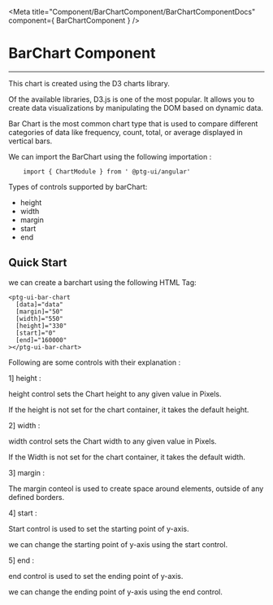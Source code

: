 


 <Meta title="Component/BarChartComponent/BarChartComponentDocs" component={ BarChartComponent }    />


 # BarChart Component

 ---
This chart is created using the D3 charts library. 

Of the available libraries, D3.js is one of the most popular. It allows you to create data visualizations by manipulating the DOM based on dynamic data.

Bar Chart is the most common chart type that is used to compare different categories of data like frequency, count, total, or average displayed in vertical bars. 

 We can import the BarChart  using the following importation : 
```
    import { ChartModule } from ' @ptg-ui/angular'

```    


 Types of controls supported by barChart:

 - height
 - width
 - margin
 - start
 - end

## Quick Start

we can create a barchart using the following HTML Tag: 

```
<ptg-ui-bar-chart
  [data]="data"
  [margin]="50"
  [width]="550"
  [height]="330"
  [start]="0"
  [end]="160000"
></ptg-ui-bar-chart>

```




Following are some controls with their explanation :

1] height :

height control sets the Chart height to any given value in Pixels.

If the height is not set for the chart container, it takes the default height.

<Canvas><Story id="component-barchartcomponent--height" /></Canvas>


2] width : 

width control sets the Chart width to any given value in Pixels.

If the Width is not set for the chart container, it takes the default width.

<Canvas><Story id="component-barchartcomponent--width" /></Canvas>


3] margin : 

The  margin conteol is used to create space around elements, outside of any defined borders.

<Canvas><Story id="component-barchartcomponent--margin" /></Canvas>



4] start : 

Start control is used to set the starting point of y-axis.

we can change the starting point of y-axis using the start control.

<Canvas><Story id="component-barchartcomponent--start" /></Canvas>


5] end :

end control is used to set the ending point of y-axis.

we can change the ending point of y-axis using the end control.

<Canvas><Story id="component-barchartcomponent--end" /></Canvas>
